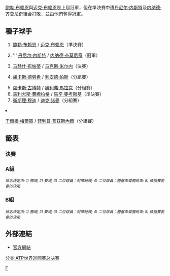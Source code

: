 {{TennisEvents2|2010|ATP世界巡迴賽總決賽|
 | defchamp = {{flagicon|USA}} [[鲍勃·布赖恩|鲍勃·布赖恩]] <br />{{flagicon|USA}} [[迈克·布赖恩|迈克·布赖恩]]
 | runner = 
 | score = 
}}
{{main|2010年ATP世界巡回赛总决赛}}

[[鲍勃·布赖恩|鲍勃·布赖恩]]與[[迈克·布赖恩|迈克·布赖恩]]是上屆冠軍，但在準決賽中遭[[丹尼尔·内斯特|丹尼尔·内斯特]]及[[内纳德·齐莫尼奇|内纳德·齐莫尼奇]]組合打敗，並由他們奪得冠軍。

==種子球手==
{{col-begin}}
{{col-2}}
# {{flagicon|USA}} [[鲍勃·布赖恩|鲍勃·布赖恩]] / {{flagicon|USA}} [[迈克·布赖恩|迈克·布赖恩]]（準決賽）
# '''{{flagicon|CAN}} [[丹尼尔·内斯特|丹尼尔·内斯特]] / {{flagicon|SRB}} [[内纳德·齐莫尼奇|内纳德·齐莫尼奇]]（冠軍）
# {{flagicon|IND}} [[马赫什·布帕蒂|马赫什·布帕蒂]] / {{flagicon|BLR}} [[马克斯·米尔内|马克斯·米尔内]]（決賽）
# {{flagicon|CZE}} [[盧卡斯·德勞希|盧卡斯·德勞希]] / {{flagicon|IND}} [[利安德·帕斯|利安德·帕斯]]（分組賽）
{{col-2}}
<ol start="5">
<li> {{flagicon|POL}} [[盧卡斯·古博特|盧卡斯·古博特]] / {{flagicon|AUT}} [[奧利弗·馬拉克|奧利弗·馬拉克]]（分組賽）
<li> {{flagicon|POL}} [[馬利尤斯·費騰柏格|馬利尤斯·費騰柏格]] / {{flagicon|POL}} [[馬辛·麥考斯基|馬辛·麥考斯基]]（準決賽）
<li> {{flagicon|RSA}} [[衛斯理·穆迪|衛斯理·穆迪]] / {{flagicon|BEL}} [[迪克·諾曼|迪克·諾曼]]（分組賽）
<li> {{flagicon|AUT}} [[于爾根·梅爾策|于爾根·梅爾策]] / {{flagicon|GER}} [[菲利普·普茲斯內爾|菲利普·普茲斯內爾]]（分組賽）
{{col-end}}

==籤表==
{{Draw key}}
===決賽===
{{4TeamBracket-Tennis3-v2
| RD1=四強
| RD2=決賽

| team-width=175

| RD1-seed1=6
| RD1-team1={{flagicon|POL}} [[馬利尤斯·費騰柏格|馬利尤斯·費騰柏格]]<br> {{flagicon|POL}} [[馬辛·麥考斯基|馬辛·麥考斯基]]
| RD1-score1-1=4
| RD1-score1-2=4
| RD1-score1-3= 
| RD1-seed2=3
| RD1-team2='''{{flagicon|IND}} [[马赫什·布帕蒂|马赫什·布帕蒂]]<br> {{flagicon|BLR}} [[马克斯·米尔内|马克斯·米尔内]]
| RD1-score2-1='''6
| RD1-score2-2='''6
| RD1-score2-3= 

| RD1-seed3=2
| RD1-team3='''{{flagicon|CAN}} [[丹尼尔·内斯特|丹尼尔·内斯特]]<br> {{flagicon|SRB}} [[内纳德·齐莫尼奇|内纳德·齐莫尼奇]]
| RD1-score3-1='''6
| RD1-score3-2=3
| RD1-score3-3='''[12]
| RD1-seed4=1
| RD1-team4={{flagicon|USA}} [[鲍勃·布赖恩|鲍勃·布赖恩]]<br> {{flagicon|USA}} [[迈克·布赖恩|迈克·布赖恩]]
| RD1-score4-1=3
| RD1-score4-2='''6
| RD1-score4-3=[10]

| RD2-seed1=3
| RD2-team1={{flagicon|IND}} [[马赫什·布帕蒂|马赫什·布帕蒂]]<br> {{flagicon|BLR}} [[马克斯·米尔内|马克斯·米尔内]]
| RD2-score1-1=6<sup>6</sup>
| RD2-score1-2=4
| RD2-score1-3= 
| RD2-seed2=2
| RD2-team2='''{{flagicon|CAN}} [[丹尼尔·内斯特|丹尼尔·内斯特]]<br> {{flagicon|SRB}} [[内纳德·齐莫尼奇|内纳德·齐莫尼奇]]
| RD2-score2-1='''7
| RD2-score2-2='''6
| RD2-score2-3= 
}}

===A組===
{{4TeamRR-TennisWide
| title-1= 
| title-2=循環賽 勝–負
| title-3=盤 勝–負
| title-4=局 勝–負
| title-5=排名

| seed-1=1
| team-1-abbrev={{flagicon|USA}} [[鲍勃·布赖恩|布赖恩]]<br>{{flagicon|USA}} [[迈克·布赖恩|布赖恩]]
| team-1={{flagicon|USA}} [[鲍勃·布赖恩|鲍勃·布赖恩]] <br> {{flagicon|USA}} [[迈克·布赖恩|迈克·布赖恩]]
| match-w/l-1=2-1
| set-w/l-1=5-2
| game-w/l-1=37-25
| standings-1=2

| seed-2=4
| team-2-abbrev={{flagicon|CZE}} [[盧卡斯·德勞希|德勞希]]<br>{{flagicon|IND}} [[利安德·帕斯|帕斯]]
| team-2={{flagicon|CZE}} [[盧卡斯·德勞希|盧卡斯·德勞希]] <br> {{flagicon|IND}} [[利安德·帕斯|利安德·帕斯]]
| match-w/l-2=0-3
| set-w/l-2=1-5
| game-w/l-2=28-37
| standings-2=4

| seed-3=6
| team-3-abbrev={{flagicon|POL}} [[馬利尤斯·費騰柏格|費騰柏格]]<br>{{flagicon|POL}} [[馬辛·麥考斯基|麥考斯基]]
| team-3={{flagicon|POL}} [[馬利尤斯·費騰柏格|馬利尤斯·費騰柏格]] <br> {{flagicon|POL}} [[馬辛·麥考斯基|馬辛·麥考斯基]]
| match-w/l-3=3-0
| set-w/l-3=6-1
| game-w/l-3=36-31
| standings-3=1

| seed-4=8
| team-4-abbrev={{flagicon|AUT}} [[于爾根·梅爾策|梅爾策]]<br>{{flagicon|GER}} [[菲利普·普茲斯內爾|普茲斯內爾]]
| team-4={{flagicon|AUT}} [[于爾根·梅爾策|于爾根·梅爾策]] <br> {{flagicon|GER}} [[菲利普·普茲斯內爾|菲利普·普茲斯內爾]]
| match-w/l-4=1-2
| set-w/l-4=2-5
| game-w/l-4=29-29
| standings-4=3

|color-row-1= |          1v2='''6-3、6-4''' |1v3=6-2、6-7（4）、[8-10] |1v4='''6-3、7-5'''
|color-row-2= |2v1=3-6、4-6 |          2v3=3-6、6-7（3） |2v4=6-7（9）、6-4、[8-10]
|color-row-3= |3v1='''2-6、7-6（4）、[10-8]''' |3v2='''6-3、7-6（3）''' |          3v4='''6-3、7-6（7）'''
|color-row-4= |4v1=3-6、5-7 |4v2='''7-6（9）、4-6、[10-8]''' |4v3=3-6、6-7（7）

}}<small>''排名決定由: 1) 勝場; 2) 賽場; 3) 二位球員：對陣紀錄; 4) 二位球員：勝盤率或勝局率; 5) 依照賽委會的決定''</small>

===B組===
{{4TeamRR-TennisWide
| title-1= 
| title-2=循環賽 勝–負
| title-3=盤 勝–負
| title-4=局 勝–負
| title-5=排名

| seed-1=2
| team-1-abbrev={{flagicon|CAN}} [[丹尼尔·内斯特|内斯特]]<br>{{flagicon|SRB}} [[内纳德·齐莫尼奇|齐莫尼奇]]
| team-1={{flagicon|CAN}} [[丹尼尔·内斯特|丹尼尔·内斯特]] <br> {{flagicon|SRB}} [[内纳德·齐莫尼奇|内纳德·齐莫尼奇]]
| match-w/l-1=2-1
| set-w/l-1=5-2
| game-w/l-1=32-23
| standings-1=1

| seed-2=3
| team-2-abbrev={{flagicon|IND}} [[马赫什·布帕蒂|布帕蒂]]<br>{{flagicon|BLR}} [[马克斯·米尔内|米尔内]]
| team-2={{flagicon|IND}} [[马赫什·布帕蒂|马赫什·布帕蒂]] <br> {{flagicon|BLR}} [[马克斯·米尔内|马克斯·米尔内]]
| match-w/l-2=2-1
| set-w/l-2=4-2
| game-w/l-2=37-32
| standings-2=2

| seed-3=5
| team-3-abbrev={{flagicon|POL}} [[盧卡斯·古博特|古博特]]<br>{{flagicon|AUT}} [[奧利弗·馬拉克|馬拉克]]
| team-3={{flagicon|POL}} [[盧卡斯·古博特|盧卡斯·古博特]] <br> {{flagicon|AUT}} [[奧利弗·馬拉克|奧利弗·馬拉克]]
| match-w/l-3=1-2
| set-w/l-3=6-5
| game-w/l-3=22-31
| standings-3=3

| seed-4=7
| team-4-abbrev={{flagicon|RSA}} [[衛斯理·穆迪|穆迪]]<br>{{flagicon|BEL}} [[迪克·諾曼|諾曼]]
| team-4={{flagicon|RSA}} [[衛斯理·穆迪|衛斯理·穆迪]] <br> {{flagicon|BEL}} [[迪克·諾曼|迪克·諾曼]]
| match-w/l-4=1-2
| set-w/l-4=2-4
| game-w/l-4=23-28
| standings-4=4


|color-row-1= |          1v2='''7-5（5）、7-6（1）''' |1v3=0-6、6-1、[8-10] |1v4='''6-1、6-2'''
|color-row-2= |2v1=5-7（5）、6-7（1） |          2v3='''7-6（2）、6-4''' |2v4='''6-4、6-4'''
|color-row-3= |3v1='''6-0、1-6、[10-8]''' |3v2=6（2）-7、4-6 |          3v4=1-6、3-6
|color-row-4= |4v1=1-6、2-6 |4v2=4-6、4-6 |4v3='''6-1、6-3'''

}}<small>''排名決定由: 1) 勝場; 2) 賽場; 3) 二位球員：對陣紀錄; 4) 二位球員：勝盤率或勝局率; 5) 依照賽委會的決定''</small>

==外部連結==
* [https://web.archive.org/web/20090927012607/http://www.barclaysatpworldtourfinals.com/en/home/default.asp 官方網站]

[[Category:2010年ATP世界巡迴賽|F]]
[[分类:ATP世界巡回赛总决赛|分类:ATP世界巡回赛总决赛]]